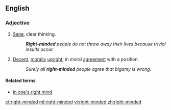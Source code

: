 ==English==

===Adjective===
{{en-adj|head=[[right]][[-]][[minded]]}}

# [[sane|Sane]], clear thinking.
#: '''''Right-minded''' people do not throw away their lives because trivial insults occur.''
# [[decent|Decent]], [[moral]]ly [[upright]]; in moral [[agreement]] with a position.
#: ''Surely all '''right-minded''' people agree that bigamy is wrong.''

====Related terms====
* [[in one's right mind]]

[[et:right-minded]]
[[ml:right-minded]]
[[vi:right-minded]]
[[zh:right-minded]]